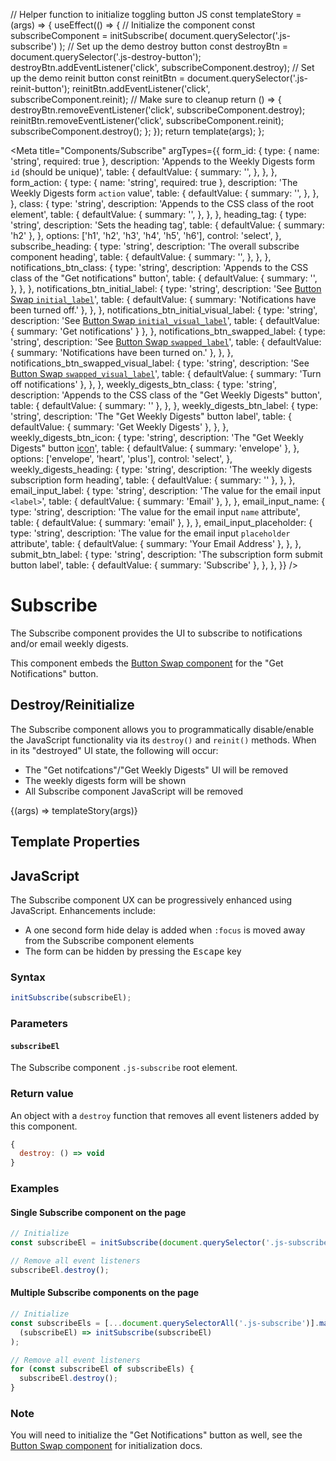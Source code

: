 // Helper function to initialize toggling button JS
const templateStory = (args) => {
  useEffect(() => {
    // Initialize the component
    const subscribeComponent = initSubscribe(
      document.querySelector('.js-subscribe')
    );
    // Set up the demo destroy button
    const destroyBtn = document.querySelector('.js-destroy-button');
    destroyBtn.addEventListener('click', subscribeComponent.destroy);
    // Set up the demo reinit button
    const reinitBtn = document.querySelector('.js-reinit-button');
    reinitBtn.addEventListener('click', subscribeComponent.reinit);
    // Make sure to cleanup
    return () => {
      destroyBtn.removeEventListener('click', subscribeComponent.destroy);
      reinitBtn.removeEventListener('click', subscribeComponent.reinit);
      subscribeComponent.destroy();
    };
  });
  return template(args);
};

<Meta
  title="Components/Subscribe"
  argTypes={{
    form_id: {
      type: { name: 'string', required: true },
      description: 'Appends to the Weekly Digests form `id` (should be unique)',
      table: {
        defaultValue: {
          summary: '',
        },
      },
    },
    form_action: {
      type: { name: 'string', required: true },
      description: 'The Weekly Digests form `action` value',
      table: {
        defaultValue: {
          summary: '',
        },
      },
    },
    class: {
      type: 'string',
      description: 'Appends to the CSS class of the root element',
      table: {
        defaultValue: {
          summary: '',
        },
      },
    },
    heading_tag: {
      type: 'string',
      description: 'Sets the heading tag',
      table: {
        defaultValue: { summary: 'h2' },
      },
      options: ['h1', 'h2', 'h3', 'h4', 'h5', 'h6'],
      control: 'select',
    },
    subscribe_heading: {
      type: 'string',
      description: 'The overall subscribe component heading',
      table: {
        defaultValue: {
          summary: '',
        },
      },
    },
    notifications_btn_class: {
      type: 'string',
      description: 'Appends to the CSS class of the "Get notifications" button',
      table: {
        defaultValue: {
          summary: '',
        },
      },
    },
    notifications_btn_initial_label: {
      type: 'string',
      description:
        'See [Button Swap `initial_label`](/?path=/docs/components-button-swap--default-story#template-properties)',
      table: {
        defaultValue: { summary: 'Notifications have been turned off.' },
      },
    },
    notifications_btn_initial_visual_label: {
      type: 'string',
      description:
        'See [Button Swap `initial_visual_label`](/?path=/docs/components-button-swap--default-story#template-properties)',
      table: { defaultValue: { summary: 'Get notifications' } },
    },
    notifications_btn_swapped_label: {
      type: 'string',
      description:
        'See [Button Swap `swapped_label`](/?path=/docs/components-button-swap--default-story#template-properties)',
      table: {
        defaultValue: { summary: 'Notifications have been turned on.' },
      },
    },
    notifications_btn_swapped_visual_label: {
      type: 'string',
      description:
        'See [Button Swap `swapped_visual_label`](/?path=/docs/components-button-swap--default-story#template-properties)',
      table: {
        defaultValue: { summary: 'Turn off notifications' },
      },
    },
    weekly_digests_btn_class: {
      type: 'string',
      description:
        'Appends to the CSS class of the "Get Weekly Digests" button',
      table: {
        defaultValue: { summary: '' },
      },
    },
    weekly_digests_btn_label: {
      type: 'string',
      description: 'The "Get Weekly Digests" button label',
      table: {
        defaultValue: { summary: 'Get Weekly Digests' },
      },
    },
    weekly_digests_btn_icon: {
      type: 'string',
      description:
        'The "Get Weekly Digests" button [icon](/?path=/docs/design-icons--page)',
      table: {
        defaultValue: { summary: 'envelope' },
      },
      options: ['envelope', 'heart', 'plus'],
      control: 'select',
    },
    weekly_digests_heading: {
      type: 'string',
      description: 'The weekly digests subscription form heading',
      table: {
        defaultValue: { summary: '' },
      },
    },
    email_input_label: {
      type: 'string',
      description: 'The value for the email input `<label>`',
      table: {
        defaultValue: { summary: 'Email' },
      },
    },
    email_input_name: {
      type: 'string',
      description: 'The value for the email input `name` attribute',
      table: {
        defaultValue: { summary: 'email' },
      },
    },
    email_input_placeholder: {
      type: 'string',
      description: 'The value for the email input `placeholder` attribute',
      table: {
        defaultValue: { summary: 'Your Email Address' },
      },
    },
    submit_btn_label: {
      type: 'string',
      description: 'The subscription form submit button label',
      table: {
        defaultValue: { summary: 'Subscribe' },
      },
    },
  }}
/>

# Subscribe

The Subscribe component provides the UI to subscribe to notifications and/or email weekly digests.

This component embeds the [Button Swap component](/?path=/docs/components-button-swap--default-story) for the "Get Notifications" button.

## Destroy/Reinitialize

The Subscribe component allows you to programmatically disable/enable the JavaScript functionality via its `destroy()` and `reinit()` methods. When in its "destroyed" UI state, the following will occur:

- The "Get notifcations"/"Get Weekly Digests" UI will be removed
- The weekly digests form will be shown
- All Subscribe component JavaScript will be removed

<Canvas>
  <Story
    name="Default"
    args={{
      form_id: 'example-demo',
      subscribe_heading: 'Never miss an article!',
      weekly_digests_heading: 'Get Weekly Digests',
    }}
    parameters={{
      docs: {
        source: {
          code: makeTwigInclude(
            '@cloudfour/components/subscribe/subscribe.twig',
            {
              form_id: 'example-demo',
              subscribe_heading: 'Never miss an article!',
              weekly_digests_heading: 'Get Weekly Digests',
            }
          ),
        },
      },
    }}
  >
    {(args) => templateStory(args)}
  </Story>
</Canvas>

## Template Properties

<ArgsTable story="Default" />

## JavaScript

The Subscribe component UX can be progressively enhanced using JavaScript. Enhancements include:

- A one second form hide delay is added when `:focus` is moved away from the Subscribe component elements
- The form can be hidden by pressing the <kbd>Escape</kbd> key

### Syntax

```js
initSubscribe(subscribeEl);
```

### Parameters

#### `subscribeEl`

The Subscribe component `.js-subscribe` root element.

### Return value

An object with a `destroy` function that removes all event listeners added by this component.

```js
{
  destroy: () => void
}
```

### Examples

#### Single Subscribe component on the page

```js
// Initialize
const subscribeEl = initSubscribe(document.querySelector('.js-subscribe'));

// Remove all event listeners
subscribeEl.destroy();
```

#### Multiple Subscribe components on the page

```js
// Initialize
const subscribeEls = [...document.querySelectorAll('.js-subscribe')].map(
  (subscribeEl) => initSubscribe(subscribeEl)
);

// Remove all event listeners
for (const subscribeEl of subscribeEls) {
  subscribeEl.destroy();
}
```

### Note

You will need to initialize the "Get Notifications" button as well, see the
[Button Swap component](/?path=/docs/components-button-swap--default-story#javascript)
for initialization docs.
